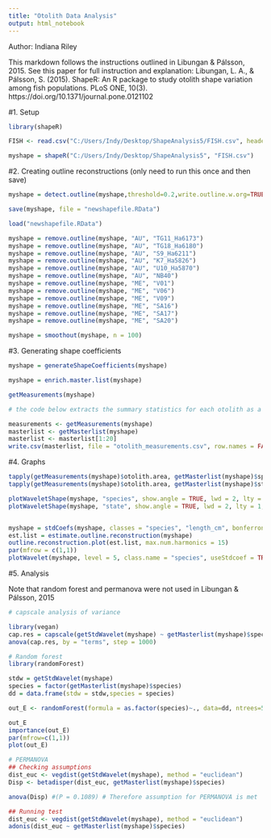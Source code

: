---
title: "Otolith Data Analysis"
output: html_notebook
---

Author: Indiana Riley

This markdown follows the instructions outlined in Libungan & Pálsson, 2015. See this paper for full instruction and explanation:
Libungan, L. A., & Pálsson, S. (2015). ShapeR: An R package to study otolith shape variation among fish populations. PLoS ONE, 10(3). https://doi.org/10.1371/journal.pone.0121102


#1. Setup

```{r}
library(shapeR)

FISH <- read.csv("C:/Users/Indy/Desktop/ShapeAnalysis5/FISH.csv", header = T)

myshape = shapeR("C:/Users/Indy/Desktop/ShapeAnalysis5", "FISH.csv")

```

#2. Creating outline reconstructions
(only need to run this once and then save)

```{r}
myshape = detect.outline(myshape,threshold=0.2,write.outline.w.org=TRUE)

save(myshape, file = "newshapefile.RData")

load("newshapefile.RData")

myshape = remove.outline(myshape, "AU", "TG11_Ha6173")
myshape = remove.outline(myshape, "AU", "TG18_Ha6180")
myshape = remove.outline(myshape, "AU", "S9_Ha6211")
myshape = remove.outline(myshape, "AU", "K7_Ha5826")
myshape = remove.outline(myshape, "AU", "U10_Ha5870")
myshape = remove.outline(myshape, "AU", "NB40")
myshape = remove.outline(myshape, "ME", "V01")
myshape = remove.outline(myshape, "ME", "V06")
myshape = remove.outline(myshape, "ME", "V09")
myshape = remove.outline(myshape, "ME", "SA16")
myshape = remove.outline(myshape, "ME", "SA17")
myshape = remove.outline(myshape, "ME", "SA20")

myshape = smoothout(myshape, n = 100)

```

#3. Generating shape coefficients

```{r}
myshape = generateShapeCoefficients(myshape)

myshape = enrich.master.list(myshape)

getMeasurements(myshape)

# the code below extracts the summary statistics for each otolith as a csv

measurements <- getMeasurements(myshape)
masterlist <- getMasterlist(myshape)
masterlist <- masterlist[1:20]
write.csv(masterlist, file = "otolith_measurements.csv", row.names = FALSE)

```

#4. Graphs

```{r}
tapply(getMeasurements(myshape)$otolith.area, getMasterlist(myshape)$species, mean)
tapply(getMeasurements(myshape)$otolith.area, getMasterlist(myshape)$state, mean)

plotWaveletShape(myshape, "species", show.angle = TRUE, lwd = 2, lty = 1, col = c("darkorange1", "deepskyblue1"))
plotWaveletShape(myshape, "state", show.angle = TRUE, lwd = 2, lty = 1, col = 4:9)


myshape = stdCoefs(myshape, classes = "species", "length_cm", bonferroni = FALSE)
est.list = estimate.outline.reconstruction(myshape)
outline.reconstruction.plot(est.list, max.num.harmonics = 15)
par(mfrow = c(1,1))
plotWavelet(myshape, level = 5, class.name = "species", useStdcoef = TRUE)

```

#5. Analysis

Note that random forest and permanova were not used in Libungan & Pálsson, 2015

```{r}
# capscale analysis of variance

library(vegan)
cap.res = capscale(getStdWavelet(myshape) ~ getMasterlist(myshape)$species)
anova(cap.res, by = "terms", step = 1000)

# Random forest 
library(randomForest)

stdw = getStdWavelet(myshape)
species = factor(getMasterlist(myshape)$species)
dd = data.frame(stdw = stdw,species = species)

out_E <- randomForest(formula = as.factor(species)~., data=dd, ntrees=5000)

out_E
importance(out_E)
par(mfrow=c(1,1))
plot(out_E)

# PERMANOVA
## Checking assumptions
dist_euc <- vegdist(getStdWavelet(myshape), method = "euclidean")
Disp <- betadisper(dist_euc, getMasterlist(myshape)$species)

anova(Disp) #(P = 0.1089) # Therefore assumption for PERMANOVA is met

## Running test
dist_euc <- vegdist(getStdWavelet(myshape), method = "euclidean")
adonis(dist_euc ~ getMasterlist(myshape)$species)

```





